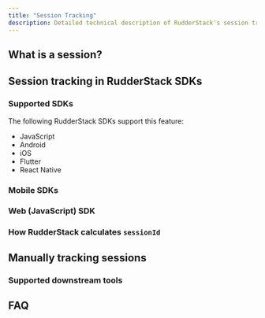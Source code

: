 ```yaml
---
title: "Session Tracking"
description: Detailed technical description of RudderStack's session tracking feature.
---
```


## What is a session?

## Session tracking in RudderStack SDKs


### Supported SDKs

The following RudderStack SDKs support this feature:

- <Link to="/sources/event-streams/sdks/rudderstack-javascript-sdk/">JavaScript</Link>
- <Link to="/sources/event-streams/sdks/rudderstack-android-sdk/">Android</Link>
- <Link to="/sources/event-streams/sdks/rudderstack-ios-sdk/">iOS</Link>
- <Link to="/sources/event-streams/sdks/rudderstack-flutter-sdk/">Flutter</Link>
- <Link to="/sources/event-streams/sdks/rudderstack-react-native-sdk/">React Native</Link>

### Mobile SDKs

### Web (JavaScript) SDK

### How RudderStack calculates `sessionId`

## Manually tracking sessions

### Supported downstream tools

## FAQ

